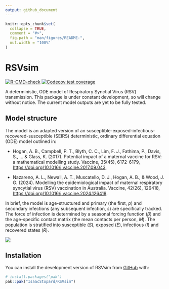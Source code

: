 ```yaml
---
output: github_document
---
```


<!-- README.md is generated from README.Rmd. Please edit that file -->

```r
knitr::opts_chunk$set(
  collapse = TRUE,
  comment = "#>",
  fig.path = "man/figures/README-",
  out.width = "100%"
)
```

# RSVsim

<!-- badges: start -->
[![R-CMD-check](https://github.com/IsaacStopard/RSVsim/actions/workflows/R-CMD-check.yaml/badge.svg)](https://github.com/IsaacStopard/RSVsim/actions/workflows/R-CMD-check.yaml)
[![Codecov test coverage](https://codecov.io/gh/IsaacStopard/RSVsim/graph/badge.svg)](https://app.codecov.io/gh/IsaacStopard/RSVsim)
<!-- badges: end -->

A deterministic, ODE model of Respiratory Synctial Virus (RSV) transmission. This package is under constant development, so will change without notice. The current model outputs are yet to be fully tested.

## Model structure
The model is an adapted version of an susceptible-exposed-infectious-recovered-susceptible (SEIRS) deterministic, ordinary differential equation (ODE) model outlined in: 

- Hogan, A. B., Campbell, P. T., Blyth, C. C., Lim, F. J., Fathima, P., Davis, S., ... & Glass, K. (2017). Potential impact of a maternal vaccine for RSV: a mathematical modelling study. Vaccine, 35(45), 6172-6179, <https://doi.org/10.1016/j.vaccine.2017.09.043>,

- Nazareno, A. L., Newall, A. T., Muscatello, D. J., Hogan, A. B., & Wood, J. G. (2024). Modelling the epidemiological impact of maternal respiratory syncytial virus (RSV) vaccination in Australia. Vaccine, 42(26), 126418, <https://doi.org/10.1016/j.vaccine.2024.126418>.

In brief, the model is age-structured and primary (the first, $p$) and secondary infections (any subsequent infection, $s$) are specifically tracked. The force of infection is determined by a seasonal forcing function ($\beta$) and the age-specific contact matrix (the mean contacts per person, $M$). The population is stratified into susceptible ($S$), exposed ($E$), infectious ($I$) and recovered states ($R$).

![](ODE_model.png)

## Installation

You can install the development version of RSVsim from [GitHub](https://github.com/) with:

```r
# install.packages("pak")
pak::pak("IsaacStopard/RSVsim")
```


